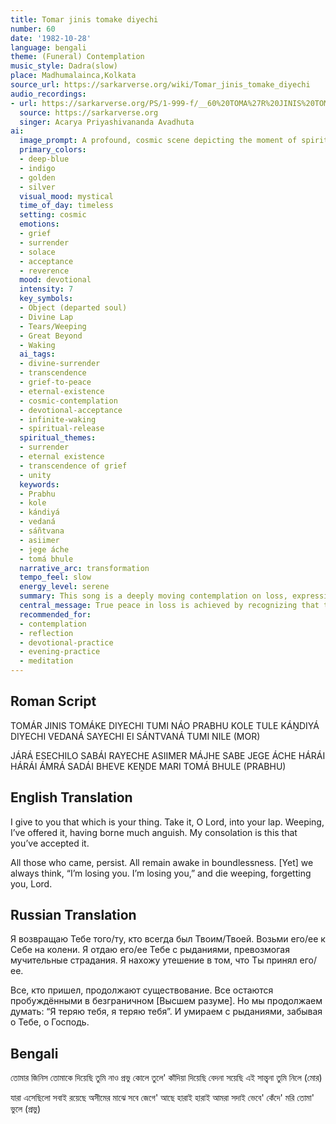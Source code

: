 ```yaml
---
title: Tomar jinis tomake diyechi
number: 60
date: '1982-10-28'
language: bengali
theme: (Funeral) Contemplation
music_style: Dadra(slow)
place: Madhumalainca,Kolkata
source_url: https://sarkarverse.org/wiki/Tomar_jinis_tomake_diyechi
audio_recordings:
- url: https://sarkarverse.org/PS/1-999-f/__60%20TOMA%27R%20JINIS%20TOMA%27KE%20DIYECHI.mp3
  source: https://sarkarverse.org
  singer: Acarya Priyashivananda Avadhuta
ai:
  image_prompt: A profound, cosmic scene depicting the moment of spiritual release. A figure shrouded in deep indigo shadow stands on a terrestrial plane, looking up with an expression of mingled sorrow and acceptance. Above, a boundless expanse of swirling, golden-white celestial light, representing the Divine Lap (Kole), gently receives a translucent, silver wisp—the surrendered soul. The composition should emphasize the contrast between earthly sorrow and the infinite, luminous peace of the Great Beyond, rendered with high detail and mystical realism.
  primary_colors:
  - deep-blue
  - indigo
  - golden
  - silver
  visual_mood: mystical
  time_of_day: timeless
  setting: cosmic
  emotions:
  - grief
  - surrender
  - solace
  - acceptance
  - reverence
  mood: devotional
  intensity: 7
  key_symbols:
  - Object (departed soul)
  - Divine Lap
  - Tears/Weeping
  - Great Beyond
  - Waking
  ai_tags:
  - divine-surrender
  - transcendence
  - grief-to-peace
  - eternal-existence
  - cosmic-contemplation
  - devotional-acceptance
  - infinite-waking
  - spiritual-release
  spiritual_themes:
  - surrender
  - eternal existence
  - transcendence of grief
  - unity
  keywords:
  - Prabhu
  - kole
  - kándiyá
  - vedaná
  - sáñtvana
  - asiimer
  - jege áche
  - tomá bhule
  narrative_arc: transformation
  tempo_feel: slow
  energy_level: serene
  summary: This song is a deeply moving contemplation on loss, expressing the painful act of surrendering a loved one (the 'object') back to the Divine. The speaker finds profound solace, however, in knowing the Divine has received them. The ultimate realization is that all who come remain eternally awake in the Infinite, and human suffering (the feeling of 'losing') is merely a result of forgetting this divine reality.
  central_message: True peace in loss is achieved by recognizing that the departed are not lost, but merely returned to the Divine where they remain eternally awake.
  recommended_for:
  - contemplation
  - reflection
  - devotional-practice
  - evening-practice
  - meditation
---
```


## Roman Script

TOMÁR JINIS TOMÁKE DIYECHI
TUMI NÁO PRABHU KOLE TULE
KÁṊDIYÁ DIYECHI VEDANÁ SAYECHI
EI SÁNTVANÁ TUMI NILE (MOR)

JÁRÁ ESECHILO SABÁI RAYECHE
ASIIMER MÁJHE SABE JEGE ÁCHE
HÁRÁI HÁRÁI ÁMRÁ SADÁI
BHEVE KEṊDE MARI TOMÁ BHULE (PRABHU)

## English Translation

I give to you that which is your thing.
Take it, O Lord, into your lap.
Weeping, I’ve offered it, having borne much anguish.
My consolation is this that you’ve accepted it.

All those who came, persist.
All remain awake in boundlessness.
[Yet] we always think, “I’m losing you. I’m losing you,”
and die weeping, forgetting you, Lord.

## Russian Translation

Я возвращаю Тебе того/ту,
кто всегда был Твоим/Твоей.
Возьми его/ее к Себе на колени.
Я отдаю его/ее Тебе с рыданиями,
превозмогая мучительные страдания.
Я нахожу утешение в том,
что Ты принял его/ее.

Все, кто пришел, продолжают существование.
Все остаются пробуждёнными
в безграничном [Высшем разуме].
Но мы продолжаем думать: “Я теряю тебя, я теряю тебя”.
И умираем с рыданиями,
забывая о Тебе, о Господь.

## Bengali

তোমার জিনিস তোমাকে দিয়েছি 
তুমি নাও প্রভু কোলে তুলে'
কাঁদিয়া দিয়েছি বেদনা সয়েছি 
এই সান্ত্বনা তুমি নিলে (মোর)

যারা এসেছিলো সবাই রয়েছে 
অসীমের মাঝে সবে জেগে' আছে
হারাই হারাই আমরা সদাই 
ভেবে' কেঁদে' মরি তোমা' ভুলে (প্রভু)
